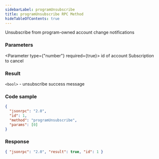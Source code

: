 ```yaml
---
sidebarLabel: programUnsubscribe
title: programUnsubscribe RPC Method
hideTableOfContents: true
---
```


Unsubscribe from program-owned account change notifications

<DocSideBySide>

<DocLeftSide>

### Parameters

<Parameter type={"number"} required={true}>
  id of account Subscription to cancel
</Parameter>

### Result

`<bool>` - unsubscribe success message

</DocLeftSide>

<DocRightSide>

### Code sample

```json
{
  "jsonrpc": "2.0",
  "id": 1,
  "method": "programUnsubscribe",
  "params": [0]
}
```

### Response

```json
{ "jsonrpc": "2.0", "result": true, "id": 1 }
```

</DocRightSide>
</DocSideBySide>
